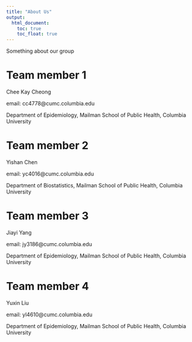 ```yaml
---
title: "About Us"
output: 
  html_document:
    toc: true
    toc_float: true
---
```


Something about our group

# Team member 1 
Chee Kay Cheong 

email: cc4778@cumc.columbia.edu

Department of Epidemiology, Mailman School of Public Health, Columbia University 

# Team member 2 
Yishan Chen 

email: yc4016@cumc.columbia.edu

Department of Biostatistics, Mailman School of Public Health, Columbia University 

# Team member 3 
Jiayi Yang

email: jy3186@cumc.columbia.edu

Department of Epidemiology, Mailman School of Public Health, Columbia University 

# Team member 4 
Yuxin Liu 

email: yl4610@cumc.columbia.edu

Department of Epidemiology, Mailman School of Public Health, Columbia University 

